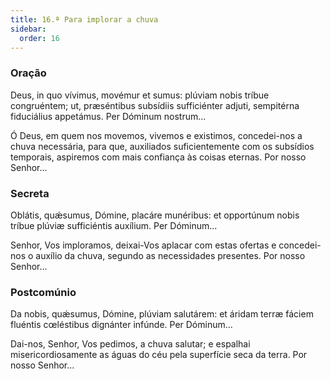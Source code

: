 ```yaml
---
title: 16.ª Para implorar a chuva
sidebar:
  order: 16
---
```


### Oração

<div class="side-by-side not-content">

Deus, in quo vívimus, movémur et sumus: plúviam nobis tríbue congruéntem; ut, præséntibus subsídiis sufficiénter adjuti, sempitérna fiduciálius appetámus. Per Dóminum nostrum...

Ó Deus, em quem nos movemos, vivemos e existimos, concedei-nos a chuva necessária, para que, auxiliados suficientemente com os subsídios temporais, aspiremos com mais confiança às coisas eternas. Por nosso Senhor...

</div>

### Secreta

<div class="side-by-side not-content">

Oblátis, quǽsumus, Dómine, placáre munéribus: et opportúnum nobis tríbue plúviæ sufficiéntis auxílium. Per Dóminum...

Senhor, Vos imploramos, deixai-Vos aplacar com estas ofertas e concedei-nos o auxílio da chuva, segundo as necessidades presentes. Por nosso Senhor...

</div>

### Postcomúnio

<div class="side-by-side not-content">

Da nobis, quǽsumus, Dómine, plúviam salutárem: et áridam terræ fáciem fluéntis cœléstibus dignánter infúnde. Per Dóminum...

Dai-nos, Senhor, Vos pedimos, a chuva salutar; e espalhai misericordiosamente as águas do céu pela superfície seca da terra. Por nosso Senhor...

</div>
